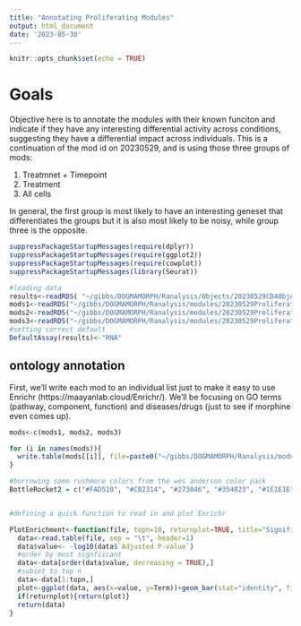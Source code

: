 ```yaml
---
title: "Annotating Proliferating Modules"
output: html_document
date: '2023-05-30'
---
```


```r
knitr::opts_chunk$set(echo = TRUE)
```

# Goals 

Objective here is to annotate the modules with their known funciton and indicate if they have any interesting differential activity across conditions, suggesting they have a differential impact across individuals. This is a continuation of the mod id on 20230529, and is using those three groups of mods:

1. Treatmnet + Timepoint 
2. Treatment 
3. All cells

In general, the first group is most likely to have an interesting geneset that differentiates the groups but it is also most likely to be noisy, while group three is the opposite. 

```r

suppressPackageStartupMessages(require(dplyr))
suppressPackageStartupMessages(require(ggplot2))
suppressPackageStartupMessages(require(cowplot))
suppressPackageStartupMessages(library(Seurat))

#loading data
results<-readRDS( "~/gibbs/DOGMAMORPH/Ranalysis/Objects/20230529CD4ObjAnno.rds")
mods1<-readRDS("~/gibbs/DOGMAMORPH/Ranalysis/modules/20230529ProliferatingModules_Treatment_Timepoint.rds")
mods2<-readRDS("~/gibbs/DOGMAMORPH/Ranalysis/modules/20230529ProliferatingModules_Treatment.rds")
mods3<-readRDS("~/gibbs/DOGMAMORPH/Ranalysis/modules/20230529ProliferatingModules.rds")
#setting correct default
DefaultAssay(results)<-"RNA"
```

## ontology annotation 
First, we'll write each mod to an individual list just to make it easy to use Enrichr (https://maayanlab.cloud/Enrichr/). We'll be focusing on GO terms (pathway, component, function) and diseases/drugs (just to see if morphine even comes up). 

```r
mods<-c(mods1, mods2, mods3)

for (i in names(mods)){
  write.table(mods[[i]], file=paste0("~/gibbs/DOGMAMORPH/Ranalysis/modules/proliferation/",i,".txt"), quote = FALSE, row.names = FALSE, col.names = FALSE, sep = "")
}

```

```r

#borrowing some rushmore colors from the wes anderson color pack
BottleRocket2 = c("#FAD510", "#CB2314", "#273046", "#354823", "#1E1E1E")


#defining a quick function to read in and plot Enrichr 

PlotEnrichment<-function(file, topn=10, returnplot=TRUE, title="Significant Pathways"){
  data<-read.table(file, sep = "\t", header=1)
  data$value<- -log10(data$`Adjusted P-value`)
  #order by most signfiicant 
  data<-data[order(data$value, decreasing = TRUE),]
  #subset to top n 
  data<-data[1:topn,]
  plot<-ggplot(data, aes(x=value, y=Term))+geom_bar(stat="identity", fill=BottleRocket2[2])+xlab("-log10(p_adj)")+ylab("Pathway")+ggtitle(title)+theme_classic()
  if(returnplot){return(plot)}
  return(data)
}

```
